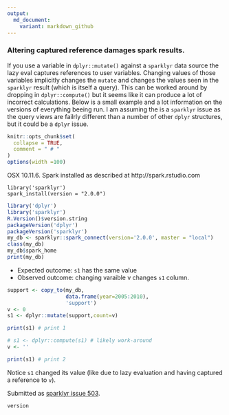 ```yaml
---
output:
  md_document:
    variant: markdown_github
---
```


### Altering captured reference damages spark results.

If you use a variable in `dplyr::mutate()` against a `sparklyr` data source the lazy eval captures references to user variables.  Changing values of those variables implicitly changes the `mutate` and changes the values seen in the `sparklyr` result (which is itself a query).  This can be worked around by dropping in `dplyr::compute()` but it seems like it can produce a lot of incorrect calculations.  Below is a small example and a lot information on the versions of everything beeing run.  I am assuming the is a `sparklyr` issue as the query views are failrly different than a number of other `dplyr` structures, but it could be a `dplyr` issue.

<!-- Generated from .Rmd. Please edit that file -->

```r
knitr::opts_chunk$set(
  collapse = TRUE,
  comment = " # "
)
options(width =100)
```


OSX 10.11.6.
Spark installed as described at http://spark.rstudio.com

```
library('sparklyr')
spark_install(version = "2.0.0")
```

```r
library('dplyr')
library('sparklyr')
R.Version()$version.string
packageVersion('dplyr')
packageVersion('sparklyr')
my_db <- sparklyr::spark_connect(version='2.0.0', master = "local")
class(my_db)
my_db$spark_home
print(my_db)
```

 * Expected outcome: `s1` has the same value 
 * Observed outcome: changing varaible v changes `s1` column.

```r
support <- copy_to(my_db,
                   data.frame(year=2005:2010),
                   'support')
v <- 0
s1 <- dplyr::mutate(support,count=v)

print(s1) # print 1

# s1 <- dplyr::compute(s1) # likely work-around
v <- ''

print(s1) # print 2
```

Notice `s1` changed its value (like due to lazy evaluation and having captured a reference to `v`).


Submitted as [sparklyr issue 503](https://github.com/rstudio/sparklyr/issues/503).

```r
version
```


